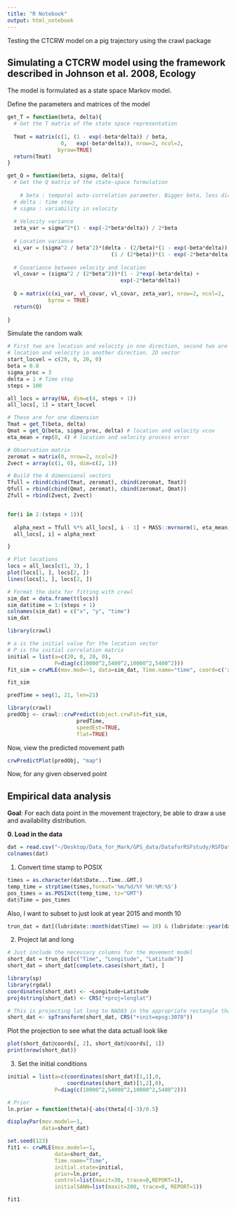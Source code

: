 ```yaml
---
title: "R Notebook"
output: html_notebook
---
```


Testing the CTCRW model on a pig trajectory using the crawl package

## Simulating a CTCRW model using the framework described in Johnson et al. 2008, Ecology

The model is formulated as a state space Markov model.

Define the parameters and matrices of the model

```r

get_T = function(beta, delta){
  # Get the T matrix of the state space representation
  
  Tmat = matrix(c(1, (1 - exp(-beta*delta)) / beta, 
                 0,   exp(-beta*delta)), nrow=2, ncol=2, 
                byrow=TRUE)
  return(Tmat)
}

get_Q = function(beta, sigma, delta){
  # Get the Q matrix of the state-space formulation
  
    # beta : temporal auto-correlation parameter. Bigger beta, less directional persistence
  # delta : time step
  # sigma : variability in velocity
  
  # Velocity variance
  zeta_var = sigma^2*(1 - exp(-2*beta*delta)) / 2*beta
  
  # Location variance
  xi_var = (sigma^2 / beta^2)*(delta - (2/beta)*(1 - exp(-beta*delta)) +
                                 (1 / (2*beta))*(1 - exp(-2*beta*delta)))
  
  # Covariance between velocity and location
  vl_covar = (sigma^2 / (2*beta^2))*(1 - 2*exp(-beta*delta) +
                                    exp(-2*beta*delta))
  
  Q = matrix(c(xi_var, vl_covar, vl_covar, zeta_var), nrow=2, ncol=2,
             byrow = TRUE)
  return(Q)
  
}

```

Simulate the random walk

```r

# First two are location and velocity in one direction, second two are
# location and velocity in another direction. 2D vector
start_locvel = c(20, 0, 20, 0)
beta = 0.8
sigma_proc = 3
delta = 1 # Time step
steps = 100

all_locs = array(NA, dim=c(4, steps + 1))
all_locs[, 1] = start_locvel

# These are for one dimension
Tmat = get_T(beta, delta)
Qmat = get_Q(beta, sigma_proc, delta) # location and velocity vcov
eta_mean = rep(0, 4) # location and velocity process error

# Observation matrix
zeromat = matrix(0, nrow=2, ncol=2)
Zvect = array(c(1, 0), dim=c(2, 1))

# Build the 4 dimensional vectors
Tfull = rbind(cbind(Tmat, zeromat), cbind(zeromat, Tmat)) 
Qfull = rbind(cbind(Qmat, zeromat), cbind(zeromat, Qmat))
Zfull = rbind(Zvect, Zvect)


for(i in 2:(steps + 1)){
  
  alpha_next = Tfull %*% all_locs[, i - 1] + MASS::mvrnorm(1, eta_mean, Qfull)
  all_locs[, i] = alpha_next 

}

```

```r
# Plot locations
locs = all_locs[c(1, 3), ]
plot(locs[1, ], locs[2, ])
lines(locs[1, ], locs[2, ])
```

```r
# Format the data for fitting with crawl
sim_dat = data.frame(t(locs))
sim_dat$time = 1:(steps + 1)
colnames(sim_dat) = c("x", "y", "time")
sim_dat
```


```r
library(crawl)

# a is the initial value for the location vector
# P is the initial correlation matrix
initial = list(a=c(20, 0, 20, 0), 
               P=diag(c(10000^2,5400^2,10000^2,5400^2)))
fit_sim = crwMLE(mov.mod=~1, data=sim_dat, Time.name="time", coord=c('x', 'y'), initial.state = initial, drift=FALSE)

```

```r
fit_sim
```

```r
predTime = seq(1, 21, len=21)

library(crawl)
predObj <- crawl::crwPredict(object.crwFit=fit_sim, 
                      predTime, 
                      speedEst=TRUE, 
                      flat=TRUE)
```


Now, view the predicted movement path

```r
crwPredictPlot(predObj, "map")
```

Now, for any given observed point

## Empirical data analysis

**Goal**:  For each data point in the movement trajectory, be able to draw a use and availability distribution.

**0. Load in the data**

```r
dat = read.csv("~/Desktop/Data_for_Mark/GPS_data/DataforRSFstudy/RSFData_MI/GPS_Collar36635_033116.CSV")
colnames(dat)
```

1. Convert time stamp to POSIX

```r
times = as.character(dat$Date...Time..GMT.)
temp_time = strptime(times,format='%m/%d/%Y %H:%M:%S')
pos_times = as.POSIXct(temp_time, tz="GMT")
dat$Time = pos_times
```

Also, I want to subset to just look at year 2015 and month 10

```r
trun_dat = dat[(lubridate::month(dat$Time) == 10) & (lubridate::year(dat$Time) == 2015), ]
```

2. Project lat and long

```r
# Just include the necessary columns for the movement model
short_dat = trun_dat[c("Time", "Longitude", "Latitude")]
short_dat = short_dat[complete.cases(short_dat), ]
```


```r
library(sp)
library(rgdal)
coordinates(short_dat) <- ~Longitude+Latitude
proj4string(short_dat) <- CRS("+proj=longlat")

# This is projecting lat long to NAD83 in the appropriate rectangle that is centered on Michigan
short_dat <- spTransform(short_dat, CRS("+init=epsg:3078"))
```

Plot the projection to see what the data actuall look like

```r
plot(short_dat@coords[, 2], short_dat@coords[, 1])
print(nrow(short_dat))
```

3. Set the initial conditions

```r
initial = list(a=c(coordinates(short_dat)[1,1],0,
                   coordinates(short_dat)[1,2],0),
               P=diag(c(10000^2,54000^2,10000^2,5400^2)))

# Prior
ln.prior = function(theta){-abs(theta[4]-3)/0.5}
```

```r
displayPar(mov.model=~1,
           data=short_dat)
```

```r
set.seed(123)
fit1 <- crwMLE(mov.model=~1,
               data=short_dat, 
               Time.name="Time",
               initial.state=initial,
               prior=ln.prior,
               control=list(maxit=30, trace=0,REPORT=1),
               initialSANN=list(maxit=200, trace=0, REPORT=1))
```

```r
fit1
```